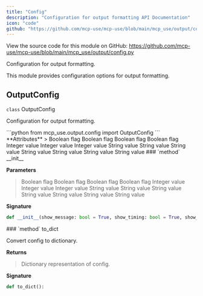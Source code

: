 ```yaml
---
title: "Config"
description: "Configuration for output formatting API Documentation"
icon: "code"
github: "https://github.com/mcp-use/mcp-use/blob/main/mcp_use/output/config.py"
---
```



<Callout type="info" title="Source Code">
View the source code for this module on GitHub: <a href='https://github.com/mcp-use/mcp-use/blob/main/mcp_use/output/config.py' target='_blank' rel='noopener noreferrer'>https://github.com/mcp-use/mcp-use/blob/main/mcp_use/output/config.py</a>
</Callout>

Configuration for output formatting.

This module provides configuration options for output formatting.

## OutputConfig

<div>
<RandomGradientBackground className="rounded-lg p-4 w-full h-full rounded-full">
<div className="text-black">
<div className="text-black font-bold text-xl mb-2 mt-8"><code className="!text-black">class</code> OutputConfig</div>

Configuration for output formatting.

</div>
</RandomGradientBackground>
```python
from mcp_use.output.config import OutputConfig
```

<Card type="info">
**Attributes**
>
<ParamField body="show_message" type="bool" required="True" >   Boolean flag </ParamField>
<ParamField body="show_timing" type="bool" required="True" >   Boolean flag </ParamField>
<ParamField body="show_steps" type="bool" required="True" >   Boolean flag </ParamField>
<ParamField body="markdown" type="bool" required="True" >   Boolean flag </ParamField>
<ParamField body="max_stream_preview_length" type="int" required="True" >   Integer value </ParamField>
<ParamField body="max_step_display_length" type="int" required="True" >   Integer value </ParamField>
<ParamField body="max_final_output_length" type="int | None" required="True" >   Integer value </ParamField>
<ParamField body="message_border_style" type="str" required="True" >   String value </ParamField>
<ParamField body="response_border_style" type="str" required="True" >   String value </ParamField>
<ParamField body="step_border_style" type="str" required="True" >   String value </ParamField>
<ParamField body="error_border_style" type="str" required="True" >   String value </ParamField>
<ParamField body="message_box_style" type="str" required="True" >   String value </ParamField>
<ParamField body="response_box_style" type="str" required="True" >   String value </ParamField>
<ParamField body="step_box_style" type="str" required="True" >   String value </ParamField>

</Card>

<Card type="info">
### `method` __init__

**Parameters**
><ParamField body="show_message" type="bool" default="True" >   Boolean flag </ParamField>
><ParamField body="show_timing" type="bool" default="True" >   Boolean flag </ParamField>
><ParamField body="show_steps" type="bool" default="False" >   Boolean flag </ParamField>
><ParamField body="markdown" type="bool" default="False" >   Boolean flag </ParamField>
><ParamField body="max_stream_preview_length" type="int" default="500" >   Integer value </ParamField>
><ParamField body="max_step_display_length" type="int" default="200" >   Integer value </ParamField>
><ParamField body="max_final_output_length" type="int | None" default="None" >   Integer value </ParamField>
><ParamField body="message_border_style" type="str" default='cyan' >   String value </ParamField>
><ParamField body="response_border_style" type="str" default='blue' >   String value </ParamField>
><ParamField body="step_border_style" type="str" default='green' >   String value </ParamField>
><ParamField body="error_border_style" type="str" default='red' >   String value </ParamField>
><ParamField body="message_box_style" type="str" default='HEAVY' >   String value </ParamField>
><ParamField body="response_box_style" type="str" default='ROUNDED' >   String value </ParamField>
><ParamField body="step_box_style" type="str" default='ROUNDED' >   String value </ParamField>

**Signature**
```python wrap
def __init__(show_message: bool = True, show_timing: bool = True, show_steps: bool = False, markdown: bool = False, max_stream_preview_length: int = 500, max_step_display_length: int = 200, max_final_output_length: int | None = None, message_border_style: str = "cyan", response_border_style: str = "blue", step_border_style: str = "green", error_border_style: str = "red", message_box_style: str = "HEAVY", response_box_style: str = "ROUNDED", step_box_style: str = "ROUNDED"):
```

</Card>
<Card type="info">
### `method` to_dict

Convert config to dictionary.



**Returns**
><ResponseField name="returns" type="dict[str, Any]" >Dictionary representation of config.</ResponseField>

**Signature**
```python wrap
def to_dict():
```

</Card>

</div>
